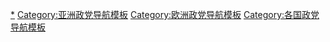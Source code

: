 {{Navbox
|name  = 北塞浦路斯政党
|title = {{flagicon|Northern Cyprus}} [[北塞浦路斯政党政党|北塞浦路斯政党]] 
|bodyclass = hlist

|group1 = [[共和国议会 (北塞浦路斯)|共和国议会]]（50）
|list1 = 
*[[共和土耳其党]] (20)
*[[民族团结党 (北塞浦路斯)|民族团结党]] (18) 
*[[民主党 (北塞浦路斯)|民主党]] (5)
*[[公共民主党]] (3)

|group2 =其他政党
|list2  = 
*[[新党 (北塞浦路斯)|新党]]
*[[新塞浦路斯党]]
*[[人民党 (北塞浦路斯)|人民党]]
*[[联合塞浦路斯党]]

| below = 
* [[北塞浦路斯政治]]
* [[各国执政党列表]]
* [[Portal:政治|政治专题]]
}}<noinclude>
[[Category:北塞浦路斯政党|*]]
[[Category:亚洲政党导航模板]]
[[Category:欧洲政党导航模板]]
[[Category:各国政党导航模板]]
</noinclude>